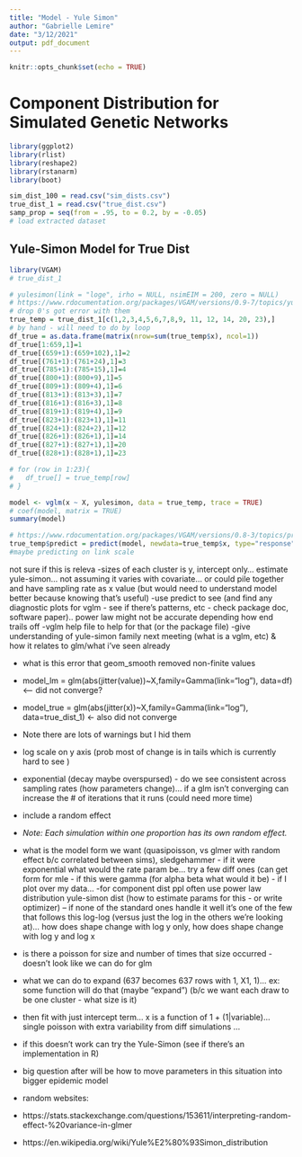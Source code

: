 ```yaml
---
title: "Model - Yule Simon"
author: "Gabrielle Lemire"
date: "3/12/2021"
output: pdf_document
---
```


```r
knitr::opts_chunk$set(echo = TRUE)
```

# Component Distribution for Simulated Genetic Networks

```r
library(ggplot2)
library(rlist)
library(reshape2)
library(rstanarm)
library(boot)

sim_dist_100 = read.csv("sim_dists.csv")
true_dist_1 = read.csv("true_dist.csv")
samp_prop = seq(from = .95, to = 0.2, by = -0.05)
# load extracted dataset
```

## Yule-Simon Model for True Dist

```r
library(VGAM)
# true_dist_1

# yulesimon(link = "loge", irho = NULL, nsimEIM = 200, zero = NULL)
# https://www.rdocumentation.org/packages/VGAM/versions/0.9-7/topics/yulesimon
# drop 0's got error with them
true_temp = true_dist_1[c(1,2,3,4,5,6,7,8,9, 11, 12, 14, 20, 23),]
# by hand - will need to do by loop
df_true = as.data.frame(matrix(nrow=sum(true_temp$x), ncol=1))
df_true[1:659,1]=1
df_true[(659+1):(659+102),1]=2
df_true[(761+1):(761+24),1]=3
df_true[(785+1):(785+15),1]=4
df_true[(800+1):(800+9),1]=5
df_true[(809+1):(809+4),1]=6
df_true[(813+1):(813+3),1]=7
df_true[(816+1):(816+3),1]=8
df_true[(819+1):(819+4),1]=9
df_true[(823+1):(823+1),1]=11
df_true[(824+1):(824+2),1]=12
df_true[(826+1):(826+1),1]=14
df_true[(827+1):(827+1),1]=20
df_true[(828+1):(828+1),1]=23

# for (row in 1:23){
#   df_true[] = true_temp[row]
# }

model <- vglm(x ~ X, yulesimon, data = true_temp, trace = TRUE)
# coef(model, matrix = TRUE)
summary(model)

# https://www.rdocumentation.org/packages/VGAM/versions/0.8-3/topics/predict.vglm
true_temp$predict = predict(model, newdata=true_temp$x, type="response") # lol results make no sense 
#maybe predicting on link scale


```

not sure if this is releva
-sizes of each cluster is y, intercept only... estimate yule-simon... not assuming it varies with covariate... or could pile together and have sampling rate as x value (but would need to understand model better because knowing that's useful)
-use predict to see (and find any diagnostic plots for vglm - see if there's patterns, etc - check package doc, software paper).. power law might not be accurate depending how end trails off
-vglm help file to help for that (or the package file)
-give understanding of yule-simon family next meeting (what is a vglm, etc) & how it relates to glm/what i've seen already


- what is this error that geom_smooth removed non-finite values
- model_lm = glm(abs(jitter(value))~X,family=Gamma(link="log"), data=df) <-- did not converge?
- model_true = glm(abs(jitter(x))~X,family=Gamma(link="log"), data=true_dist_1)
 <- also did not converge
 - Note there are lots of warnings but I hid them
 
 - log scale on y axis (prob most of change is in tails which is currently hard to see )
 - exponential (decay maybe overspursed) - do we see consistent across sampling rates (how parameters change)... if a glm isn't converging can increase the # of iterations that it runs (could need more time)
- include a random effect
- *Note: Each simulation within one proportion has its own random effect.*
- what is the model form we want (quasipoisson, vs glmer with random effect b/c correlated between sims), sledgehammer - if it were exponential what would the rate param be... try a few diff ones (can get form for mle - if this were gamma (for alpha beta what would it be) - if I plot over my data... 
-for component dist ppl often use power law distribution yule-simon dist (how to estimate params for this - or write optimizer) -- if none of the standard ones handle it well it's one of the few that follows this log-log (versus just the log in the others we're looking at)... how does shape change with log y only, how does shape change with log y and log x

- is there a poisson for size and number of times that size occurred - doesn't look like we can do for glm
- what we can do to expand (637 becomes 637 rows with 1, X1, 1)... ex: some function will do that (maybe "expand") (b/c we want each draw to be one cluster - what size is it)
- then fit with just intercept term... x is a function of 1 + (1|variable)... single poisson with extra variability from diff simulations ... 
- if this doesn't work can try the Yule-Simon (see if there's an implementation in R) 

- big question after will be how to move parameters in this situation into bigger epidemic model

- random websites:
- https://stats.stackexchange.com/questions/153611/interpreting-random-effect-%20variance-in-glmer
- https://en.wikipedia.org/wiki/Yule%E2%80%93Simon_distribution
